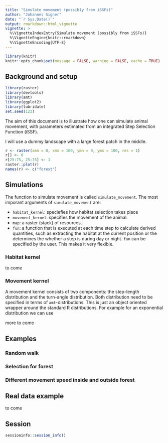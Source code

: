 ```yaml
---
title: "Simulate movement (possibly from iSSFs)"
author: "Johannes Signer"
date: "`r Sys.Date()`"
output: rmarkdown::html_vignette
vignette: >
  %\VignetteIndexEntry{Simulate movement (possibly from iSSFs)}
  %\VignetteEngine{knitr::rmarkdown}
  %\VignetteEncoding{UTF-8}
---
```


```r
library(knitr)
knitr::opts_chunk$set(message = FALSE, warning = FALSE, cache = TRUE)
```




## Background and setup

```r
library(raster)
library(devtools)
library(amt)
library(ggplot2)
library(lubridate)
set.seed(123)
```



The aim of this document is to illustrate how one can simulate animal movement, with parameters estimated from an integrated Step Selection Function (iSSF).

I will use a dummy landscape with a large forest patch in the middle.

```r
r <- raster(xmn = 0, xmx = 100, ymn = 0, ymx = 100, res = 1)
r[] <- 0
r[25:75, 25:75] <- 1
raster::plot(r)
names(r) <- c("forest")
```


## Simulations

 The function to simulate movement is called `simulate_movement`. The most imporant arguments of `simulate_movement` are:

 - `habitat_kernel`: speciefies how habitat selection takes place
 - `movement_kernel`: specifies the movement of the animal.
 - `map`: a raster (stack) of resources.
 - `fun`: a function that is executed at each time step to calculate derived quantities, such as extracting the habitat at the current position or the determines the whether a step is during day or night. `fun` can be specified by the user. This makes it very flexible.

### Habitat kernel
 to come

### Movement kernel

 A movement kernel consists of two components: the step-length distribution and the turn-angle distribution. Both distribution need to be specified in terms of `amt`-distributions. This is just an object oriented wrapper around the standard R distributions. For example for an exponential distribution we can use



more to come

## Examples

### Random walk


### Selection for forest



### Different movement speed inside and outside forest


## Real data example
to come


## Session

```r
sessioninfo::session_info()
```

